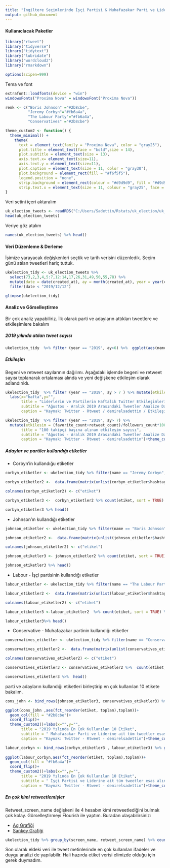 ```yaml
---
title: "İngiltere Seçimlerinde İşçi Partisi & Muhafazakar Parti ve Liderlerin Twitter Kullanımı"
output: github_document
---
```




#### **Kullanıclacak Paketler**
```r
library("rtweet")
library("tidyverse")
library("tidytext")
library("lubridate")
library("wordcloud2")
library("rmarkdown")

options(scipen=999)
```

Tema ve font
```r
extrafont::loadfonts(device = "win")
windowsFonts("Proxima Nova" = windowsFont("Proxima Nova"))

renk <- c("Boris Johnson" ="#2b8cbe",
          "Jeremy Corbyn"="#fb6a4a",
          "The Labour Party"="#fb6a4a",
          "Conservatives" ="#2b8cbe")

theme_custom2 <- function() {
  theme_minimal() +
    theme(
      text = element_text(family = "Proxima Nova", color = "gray25"),
      plot.title = element_text(face = "bold",size = 14),
      plot.subtitle = element_text(size = 13),
      axis.text.x= element_text(size=11),
      axis.text.y = element_text(size=11),
      plot.caption = element_text(size = 11, color = "gray30"),
      plot.background = element_rect(fill = "#f6f5f5"),
      legend.position = "none",
      strip.background = element_rect(colour = "#d9d9d9", fill = "#d9d9d9"),
      strip.text.x = element_text(size = 11, colour = "gray25", face = "bold"))
}
```

Veri setini içeri aktaralım

```r
uk_election_tweets <- readRDS("C:/Users/Sadettin/Rstats/uk_election/uk_election_tweets.rds")
head(uk_election_tweets)
```

Veriye göz atalım
```r
names(uk_election_tweets) %>% head()
```


#### **Veri Düzenleme & Derleme**

İşimize yarayacak değişkenleri seçtik ve tarih verisini düzenledik. Seçim günü atılan tweetleri hariç tuttuk.

```r
ukelection_tidy <- uk_election_tweets %>% 
  select(73,2,3,4,5:7,12:14,17,26,31,49,50,55,78) %>% 
  mutate(date = date(created_at), ay = month(created_at), year = year(created_at), hafta = week(created_at)) %>% 
  filter(date < "2019/12/12")

glimpse(ukelection_tidy)
```


#### **Analiz ve Görselleştirme**

Bir çok analiz yapabiliriz. İlk olarak parti ve adayların attıkları tweetlere ve etkileşimlere bakalım

##### **2019 yılında atılan tweet sayısı**

```r
ukelection_tidy  %>% filter (year == "2019", ay>6) %>%  ggplot(aes(name,fill = name))+geom_histogram(stat = "count", position = "dodge")+scale_fill_manual(values = renk)
```


##### **Etkileşim**

Begeni ve retweet sayılarının dağılımı. Aşağıdaki işlemde begeni ve retweet sayısı toplanarak ortalaması alında ve yeni değişkene etkileşim olarak adlandırıldı.

```r
ukelection_tidy  %>% filter (year == "2019", ay > 7 ) %>% mutate(etkilesim = (favorite_count+retweet_count)/2) %>%  ggplot(aes(hafta,etkilesim, fill = name))+geom_col()+facet_wrap(~name)+scale_fill_manual(values = renk)+theme_custom2()+
  labs(x="hafta",y="",
       title = "Liderlerin ve Partilerin Haftalık Twitter Etkileşimleri",
       subtitle = "Ağustos - Aralık 2019 Arasındaki Tweetler Analize Dahil Edilmiştir.",
       caption = "Kaynak: Twitter - Rtweet / demirelsadettin / Etkileşim retweet ve begeni sayısının 2'ye bölünmesiyle elde edilmiştir")+theme_custom2()
```

```r
ukelection_tidy  %>% filter (year == "2019", ay> 7) %>% 
  mutate(etkilesim = (favorite_count+retweet_count)/followers_count*100) %>% ggplot(aes(hafta,etkilesim, fill = name))+geom_col()+facet_wrap(~name)+scale_fill_manual(values = renk)+theme_custom2()+labs(x="hafta",y="",
       title = "100 takipçi başına alınan etkileşim sayısı",
       subtitle = "Ağustos - Aralık 2019 Arasındaki Tweetler Analize Dahil Edilmiştir.",
       caption = "Kaynak: Twitter - Rtweet - demirelsadettin")+theme_custom2()
```


##### **Adaylar ve partiler kullandığı etiketler**


* Corbyn'in kullandığu etiketler

```r
corbyn_etiketler <- ukelection_tidy %>% filter(name == "Jeremy Corbyn", year == "2019") %>% select(hashtags)

corbyn_etiketler2 <-  data.frame(matrix(unlist(corbyn_etiketler$hashtags), nrow = 3091, byrow = TRUE),stringsAsFactors = FALSE)

colnames(corbyn_etiketler2) <- c("etiket")
```

```r
corbyn_etiketler3 <-  corbyn_etiketler2 %>% count(etiket, sort = TRUE) %>% na.omit() 

corbyn_etiketler3 %>% head()
```

* Johnson'ın kullandığı etiketler

```r
johnson_etiketler <- ukelection_tidy %>% filter(name == "Boris Johnson", year == "2019") %>% select(hashtags)

johnson_etiketler2 <-  data.frame(matrix(unlist(johnson_etiketler$hashtags), nrow = 1544, byrow = TRUE),stringsAsFactors = FALSE)

colnames(johnson_etiketler2) <- c("etiket")
```

```r
johnson_etiketler3 <- johnson_etiketler2 %>% count(etiket, sort = TRUE) %>% na.omit() 

johnson_etiketler3 %>% head()
```

* Labour - İşçi partisinin kullandığı etiketler

```r
labour_etiketler <- ukelection_tidy %>% filter(name == "The Labour Party", year == "2019") %>% select(hashtags)

labour_etiketler2 <-  data.frame(matrix(unlist(labour_etiketler$hashtags), nrow = 3103, byrow = TRUE),stringsAsFactors = FALSE)

colnames(labour_etiketler2) <- c("etiket")
```

```r
labour_etiketler3 <-labour_etiketler2  %>% count(etiket, sort = TRUE) %>% na.omit() 

labour_etiketler3%>% head()
```

* Conservative - Muhafazakar partinin kullandığı etiketler

```r
conservatives_etiketler <- ukelection_tidy %>% filter(name == "Conservatives", year == "2019") %>% select(hashtags)

conservatives_etiketler2 <-  data.frame(matrix(unlist(conservatives_etiketler$hashtags), nrow = 3678, byrow = TRUE),stringsAsFactors = FALSE)

colnames(conservatives_etiketler2) <- c("etiket")
```

```r
conservatives_etiketler3 <- conservatives_etiketler2 %>%  count(etiket, sort = TRUE) %>% na.omit()

conservatives_etiketler3 %>%  head()
```

parti ve adayların kullandığı etiketleri birleştirip en çok kullanılan 10 etikete bakalım.

```r
cons_john <- bind_rows(johnson_etiketler3, conservatives_etiketler3) %>% group_by(etiket) %>% summarize(toplam = sum(n)) %>% arrange(desc(toplam)) %>% mutate( parti = "muhafazakar - johnson") %>% filter(toplam>=49)

ggplot(cons_john ,aes(fct_reorder(etiket, toplam),toplam))+
  geom_col(fill = "#2b8cbe")+
  coord_flip()+
  theme_custom2()+labs(x="",y="",
       title = "2019 Yılında En Çok Kullanılan 10 Etiket",
       subtitle = " Muhafazakar Parti ve Liderine ait tüm tweetler esas alınmıştır",
       caption = "Kaynak: Twitter - Rtweet - demirelsadettin")+theme_custom2()
```

```r
labour_corbyn <- bind_rows(corbyn_etiketler3 , labour_etiketler3) %>% group_by(etiket) %>% summarize(toplam = sum(n)) %>% arrange(desc(toplam))  %>%  mutate(parti = "işçi partisi - corbyn") %>% filter(toplam>=34) 
  
ggplot(labour_corbyn,aes(fct_reorder(etiket, toplam),toplam))+
  geom_col(fill = "#fb6a4a")+
  coord_flip()+
  theme_custom2()+labs(x="",y="",
       title = "2019 Yılında En Çok Kullanılan 10 Etiket",
       subtitle = " İşçi Partisi ve Liderine ait tüm tweetler esas alınmıştır",
       caption = "Kaynak: Twitter - Rtweet - demirelsadettin")+theme_custom2()
```

##### **En çok kimi retweetlemişler**

Retweet_screen_name değişkeni ile 4 hesabın kimi retweetlediğini bulmak çok kolay. Görselleştirmeyi Flourish ile yaptım. Buradan ulaşabilirsiniz:

* [Ag Grafiği](https://public.flourish.studio/visualisation/1087927/)
* [Sankey Grafiği](https://public.flourish.studio/visualisation/1088144/)

```r
ukelection_tidy %>% group_by(screen_name, retweet_screen_name) %>% count(retweet_screen_name, sort = TRUE) %>% na.omit()  %>% head()
```

Son olarak eldeki veri ile tweet metinlerinde en çok kullanılan ifadeler ve duygu analizi de yapılabilir. Hali hazırda etiket verisi elimizde olduğu için gerek duymadım.